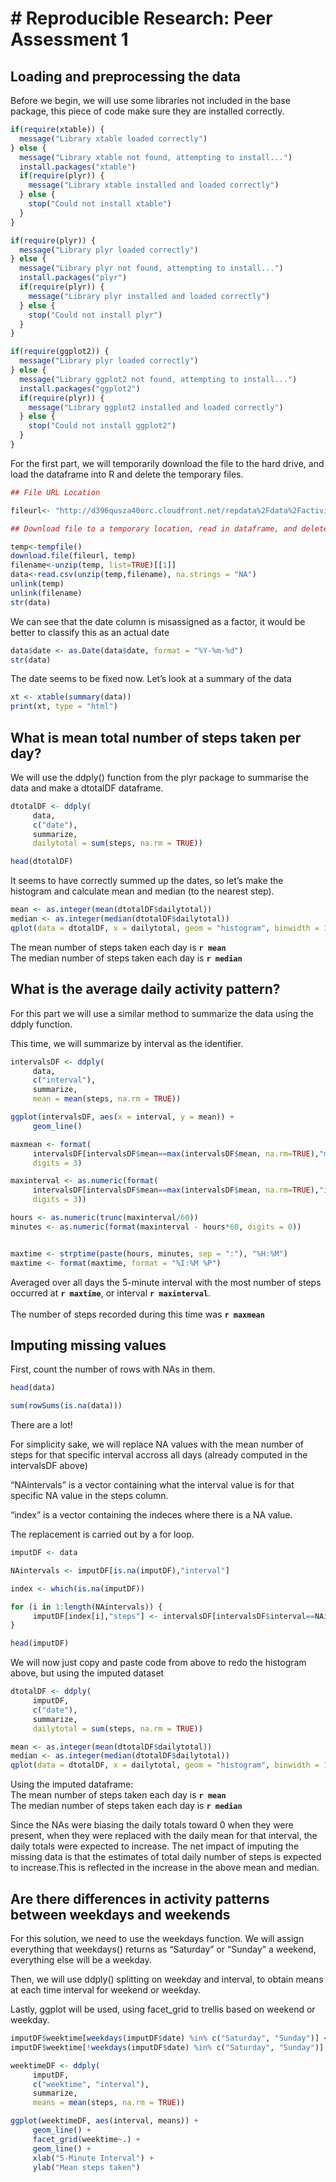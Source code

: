 # Reproducible Research: Peer Assessment 1
==============================================

## Loading and preprocessing the data

Before we begin, we will use some libraries not included in the base package, this piece of code make sure they are installed correctly.

```r
if(require(xtable)) {
  message("Library xtable loaded correctly")
} else {
  message("Library xtable not found, attempting to install...")
  install.packages("xtable")
  if(require(plyr)) {
    message("Library xtable installed and loaded correctly")
  } else {
    stop("Could not install xtable")
  }
}

if(require(plyr)) {
  message("Library plyr loaded correctly")
} else {
  message("Library plyr not found, attempting to install...")
  install.packages("plyr")
  if(require(plyr)) {
    message("Library plyr installed and loaded correctly")
  } else {
    stop("Could not install plyr")
  }
}

if(require(ggplot2)) {
  message("Library plyr loaded correctly")
} else {
  message("Library ggplot2 not found, attempting to install...")
  install.packages("ggplot2")
  if(require(plyr)) {
    message("Library ggplot2 installed and loaded correctly")
  } else {
    stop("Could not install ggplot2")
  }
}
```


For the first part, we will temporarily download the file to the hard drive, and load the dataframe into R and delete the temporary files.

```r
## File URL Location

fileurl<- "http://d396qusza40orc.cloudfront.net/repdata%2Fdata%2Factivity.zip"

## Download file to a temporary location, read in dataframe, and delete tempfile

temp<-tempfile()
download.file(fileurl, temp)
filename<-unzip(temp, list=TRUE)[[1]]
data<-read.csv(unzip(temp,filename), na.strings = "NA")
unlink(temp)
unlink(filename)
str(data)
```

We can see that the date column is misassigned as a factor, it would be better to classify this as an actual date

```r
data$date <- as.Date(data$date, format = "%Y-%m-%d")
str(data)
```

The date seems to be fixed now. Let's look at a summary of the data

```r
xt <- xtable(summary(data))
print(xt, type = "html")
```


## What is mean total number of steps taken per day?

We will use the ddply() function from the plyr package to summarise the data and make a dtotalDF dataframe.

```r

dtotalDF <- ddply(
     data, 
     c("date"), 
     summarize, 
     dailytotal = sum(steps, na.rm = TRUE))

head(dtotalDF)
```

It seems to have correctly summed up the dates, so let's make the histogram and calculate mean and median (to the nearest step).

```r
mean <- as.integer(mean(dtotalDF$dailytotal))
median <- as.integer(median(dtotalDF$dailytotal))
qplot(data = dtotalDF, x = dailytotal, geom = "histogram", binwidth = 1000)
```

The mean number of steps taken each day is __`r mean`__  
The median number of steps taken each day is __`r median`__   

## What is the average daily activity pattern?

For this part we will use a similar method to summarize the data using the ddply
function.      

This time, we will summarize by interval as the identifier.
     


```r
intervalsDF <- ddply(
     data, 
     c("interval"), 
     summarize, 
     mean = mean(steps, na.rm = TRUE))

ggplot(intervalsDF, aes(x = interval, y = mean)) +
     geom_line()

maxmean <- format(
     intervalsDF[intervalsDF$mean==max(intervalsDF$mean, na.rm=TRUE),"mean"],
     digits = 3)

maxinterval <- as.numeric(format(
     intervalsDF[intervalsDF$mean==max(intervalsDF$mean, na.rm=TRUE),"interval"],
     digits = 3))

hours <- as.numeric(trunc(maxinterval/60))
minutes <- as.numeric(format(maxinterval - hours*60, digits = 0))


maxtime <- strptime(paste(hours, minutes, sep = ":"), "%H:%M")
maxtime <- format(maxtime, format = "%I:%M %P")

```

Averaged over all days the 5-minute interval with the most number of steps occurred at __`r maxtime`__, or interval __`r maxinterval`__. <br />
<br />
The number of steps recorded during this time was __`r maxmean`__

## Imputing missing values

First, count the number of rows with NAs in them.


```r
head(data)

sum(rowSums(is.na(data)))

```

There are a lot!    

For simplicity sake, we will replace NA values with the mean number of steps for that specific interval accross all days (already computed in the intervalsDF above)  

"NAintervals" is a vector containing what the interval value is for that specific NA value in the steps column.    

"index" is a vector containing the indeces where there is a NA value.

The replacement is carried out by a for loop.


```r

imputDF <- data

NAintervals <- imputDF[is.na(imputDF),"interval"]

index <- which(is.na(imputDF))

for (i in 1:length(NAintervals)) {
     imputDF[index[i],"steps"] <- intervalsDF[intervalsDF$interval==NAintervals[i],"mean"]
}

head(imputDF)
```

We will now just copy and paste code from above to redo the histogram above, but using the imputed dataset

```r
dtotalDF <- ddply(
     imputDF, 
     c("date"), 
     summarize, 
     dailytotal = sum(steps, na.rm = TRUE))

mean <- as.integer(mean(dtotalDF$dailytotal))
median <- as.integer(median(dtotalDF$dailytotal))
qplot(data = dtotalDF, x = dailytotal, geom = "histogram", binwidth = 1000)

```

Using the imputed dataframe:  
The mean number of steps taken each day is __`r mean`__  
The median number of steps taken each day is __`r median`__   

Since the NAs were biasing the daily totals toward 0 when they were present, when they were replaced with the daily mean for that interval, the daily totals were expected to increase. The net impact of imputing the missing data is that the estimates of total daily number of steps is expected to increase.This is reflected in the increase in the above mean and median.

## Are there differences in activity patterns between weekdays and weekends

For this solution, we need to use the weekdays function. We will assign everything that weekdays() returns as "Saturday" or "Sunday" a weekend, everything else will be a weekday.

Then, we will use ddply() splitting on weekday and interval, to obtain means at each time interval for weekend or weekday.  

Lastly, ggplot will be used, using facet_grid to trellis based on weekend or weekday.


```r

imputDF$weektime[weekdays(imputDF$date) %in% c("Saturday", "Sunday")] <- "weekend"
imputDF$weektime[!weekdays(imputDF$date) %in% c("Saturday", "Sunday")] <- "weekday"

weektimeDF <- ddply(
     imputDF, 
     c("weektime", "interval"), 
     summarize, 
     means = mean(steps, na.rm = TRUE))

ggplot(weektimeDF, aes(interval, means)) +
     geom_line() +
     facet_grid(weektime~.) +
     geom_line() +
     xlab("5-Minute Interval") +
     ylab("Mean steps taken")

```
